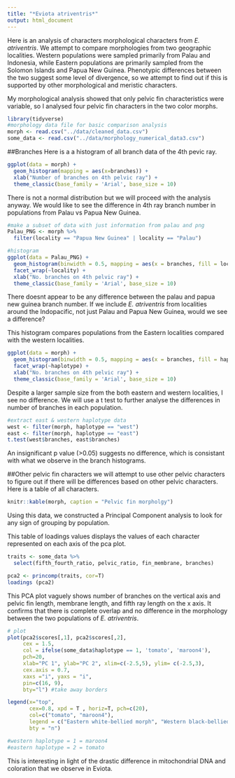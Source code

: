 ```yaml
---
title: "*Eviota atriventris*"
output: html_document
---
```


Here is an analysis of characters morphological characters from *E. atriventris*. We attempt to compare morphologies from two geographic localities. Western populations were sampled primarily from Palau and Indonesia, while Eastern populations are primarily sampled from the Solomon Islands and Papua New Guinea. Phenotypic differences between the two suggest some level of divergence, so we attempt to find out if this is supported by other morphological and meristic characters. 

My morphological analysis showed that only pelvic fin characteristics were variable, so I analysed four pelvic fin characters in the two color morphs.


```r
library(tidyverse)
#morphology data file for basic comparison analysis
morph <- read.csv("../data/cleaned_data.csv")
some_data <- read.csv("../data/morphology_numerical_data3.csv")
```

##Branches
Here is a a histogram of all branch data of the 4th pevic ray.
```r
ggplot(data = morph) +
  geom_histogram(mapping = aes(x=branches)) +
  xlab("Number of branches on 4th pelvic ray") +
  theme_classic(base_family = 'Arial', base_size = 10)
```

There is not a normal distribution but we will proceed with the analysis anyway. We would like to see the difference in 4th ray branch number in populations from Palau vs Papua New Guinea. 

```r
#make a subset of data with just information from palau and png
Palau_PNG <- morph %>%
  filter(locality == "Papua New Guinea" | locality == "Palau")

#histogram
ggplot(data = Palau_PNG) +
  geom_histogram(binwidth = 0.5, mapping = aes(x = branches, fill = locality), show.legend = FALSE) +
  facet_wrap(~locality) +
  xlab("No. branches on 4th pelvic ray") +
  theme_classic(base_family = 'Arial', base_size = 10)
```

There doesnt appear to be any difference between the palau and papua new guinea branch number.
If we include *E. atriventris* from localities around the Indopacific, not just Palau and Papua New Guinea, would we see a difference?

This histogram compares populations from the Eastern localities compared with the western localities. 

```r
ggplot(data = morph) +
  geom_histogram(binwidth = 0.5, mapping = aes(x = branches, fill = haplotype), show.legend = FALSE) +
  facet_wrap(~haplotype) +
  xlab("No. branches on 4th pelvic ray") +
  theme_classic(base_family = 'Arial', base_size = 10)
```

Despite a larger sample size from the both eastern and western localities, I see no difference. 
We will use a t test to further analyse the differences in number of branches in each population. 

```r
#extract east & western haplotype data
west <- filter(morph, haplotype == "west")
east <- filter(morph, haplotype == "east")
t.test(west$branches, east$branches)
```

An insignificant p value (>0.05) suggests no difference, which is consistant with what we observe in the branch histograms.

##Other pelvic fin characters
we will attempt to use other pelvic characters to figure out if there will be differences based on other pelvic characters.
Here is a table of all characters.
```r
knitr::kable(morph, caption = "Pelvic fin morpholgy")
```
  
  Using this data, we constructed a Principal Component analysis to look for any sign of grouping by population. 
  
  This table of loadings values displays the values of each character represented on each axis of the pca plot.
  
```r
traits <- some_data %>% 
  select(fifth_fourth_ratio, pelvic_ratio, fin_membrane, branches)

pca2 <- princomp(traits, cor=T)
loadings (pca2)
```

This PCA plot vaguely shows number of branches on the vertical axis and pelvic fin length, membrane length,  and fifth ray length on the x axis. 
It confirms that there is complete overlap and no difference in the morphology between the two populations of *E. atriventris*. 
```r

# plot
plot(pca2$scores[,1], pca2$scores[,2],
     cex = 1.5, 
     col = ifelse(some_data$haplotype == 1, 'tomato', 'maroon4'), 
     pch=20, 
     xlab="PC 1", ylab="PC 2", xlim=c(-2.5,5), ylim= c(-2.5,3),
     cex.axis = 0.7,
     xaxs ="i", yaxs = "i", 
     pin=c(16, 9), 
     bty="l") #take away borders

legend(x="top", 
       cex=0.8, xpd = T , horiz=T, pch=c(20), 
       col=c("tomato", "maroon4"), 
       legend = c("Eastern white-bellied morph", "Western black-bellied morph"),
       bty = "n")

#western haplotype = 1 = maroon4
#eastern haplotype = 2 = tomato
```

This is interesting in light of the drastic difference in mitochondrial DNA and coloration that we observe in Eviota. 


  